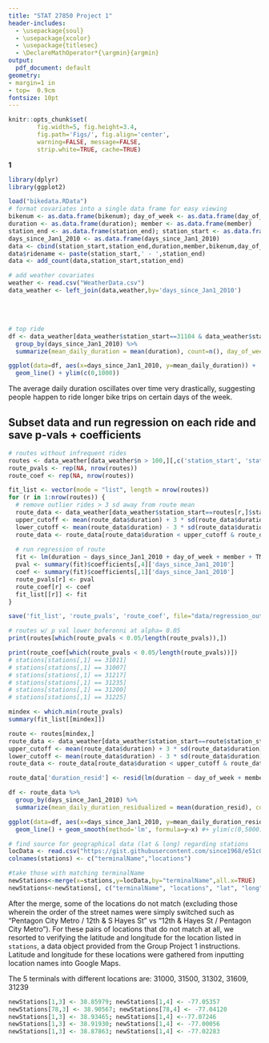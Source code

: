 ```yaml
---
title: "STAT 27850 Project 1"
header-includes:
  - \usepackage{soul}
  - \usepackage{xcolor}
  - \usepackage{titlesec}
  - \DeclareMathOperator*{\argmin}{argmin}
output:
  pdf_document: default
geometry:
- margin=1 in
- top=  0.9cm
fontsize: 10pt 
---
```

```r
knitr::opts_chunk$set(
        fig.width=5, fig.height=3.4,
        fig.path='Figs/', fig.align='center',
        warning=FALSE, message=FALSE,
        strip.white=TRUE, cache=TRUE)
```
\newcommand{\h}[1]{\colorbox{yellow}{$\displaystyle #1$}} 
\titlespacing{\title}{0pt}{\parskip}{-\parskip}    
\vspace{-12.5truemm} 
 
\begin{center}
Christopher Tang
\end{center}


**1**
```r
library(dplyr)
library(ggplot2)

load("bikedata.RData")
# format covariates into a single data frame for easy viewing
bikenum <- as.data.frame(bikenum); day_of_week <- as.data.frame(day_of_week)
duration <- as.data.frame(duration); member <- as.data.frame(member)
station_end <- as.data.frame(station_end); station_start <- as.data.frame(station_start)
days_since_Jan1_2010 <- as.data.frame(days_since_Jan1_2010)
data <- cbind(station_start,station_end,duration,member,bikenum,day_of_week,days_since_Jan1_2010 )
data$ridename <- paste(station_start,' - ',station_end)
data <- add_count(data,station_start,station_end)
```

```r
# add weather covariates
weather <- read.csv("WeatherData.csv")
data_weather <- left_join(data,weather,by='days_since_Jan1_2010')
```

   \emph{(a)}     
       


```r
# top ride
df <- data_weather[data_weather$station_start==31104 & data_weather$station_end==31106,] %>%
  group_by(days_since_Jan1_2010) %>%
  summarize(mean_daily_duration = mean(duration), count=n(), day_of_week=day_of_week, member=member)

ggplot(data=df, aes(x=days_since_Jan1_2010, y=mean_daily_duration)) +
  geom_line() + ylim(c(0,1000))
```
The average daily duration oscillates over time very drastically, suggesting people happen to ride longer bike trips on certain days of the week.


## Subset data and run regression on each ride and save p-vals + coefficients
```r
# routes without infrequent rides
routes <- data_weather[data_weather$n > 100,][,c('station_start', 'station_end')] %>% distinct()
route_pvals <- rep(NA, nrow(routes))
route_coef <- rep(NA, nrow(routes))

fit_list <- vector(mode = "list", length = nrow(routes))
for (r in 1:nrow(routes)) {
  # remove outlier rides > 3 sd away from route mean
  route_data <- data_weather[data_weather$station_start==routes[r,]$station_start & data_weather$station_end==routes[r,]$station_end,]
  upper_cutoff <- mean(route_data$duration) + 3 * sd(route_data$duration)
  lower_cutoff <- mean(route_data$duration) - 3 * sd(route_data$duration)
  route_data <- route_data[route_data$duration < upper_cutoff & route_data$duration > lower_cutoff,]
  
  # run regression of route 
  fit <- lm(duration ~ days_since_Jan1_2010 + day_of_week + member + TMAX + PRCP, data=route_data)
  pval <- summary(fit)$coefficients[,4]['days_since_Jan1_2010']
  coef <- summary(fit)$coefficients[,1]['days_since_Jan1_2010']
  route_pvals[r] <- pval
  route_coef[r] <- coef
  fit_list[[r]] <- fit
}
```

```r
save('fit_list', 'route_pvals', 'route_coef', file="data/regression_out.RData")
```


```r
# routes w/ p val lower boferonni at alpha= 0.05
print(routes[which(route_pvals < 0.05/length(route_pvals)),])

print(route_coef[which(route_pvals < 0.05/length(route_pvals))])
# stations[stations[,1] == 31011]
# stations[stations[,1] == 31007]
# stations[stations[,1] == 31217]
# stations[stations[,1] == 31235]
# stations[stations[,1] == 31200]
# stations[stations[,1] == 31225]

mindex <- which.min(route_pvals)
summary(fit_list[[mindex]])
```

```r
route <- routes[mindex,]
route_data <- data_weather[data_weather$station_start==route$station_start & data_weather$station_end==route$station_end,]
upper_cutoff <- mean(route_data$duration) + 3 * sd(route_data$duration)
lower_cutoff <- mean(route_data$duration) - 3 * sd(route_data$duration)
route_data <- route_data[route_data$duration < upper_cutoff & route_data$duration > lower_cutoff,]

route_data['duration_resid'] <- resid(lm(duration ~ day_of_week + member + TMAX + PRCP, data=route_data))

df <- route_data %>%
  group_by(days_since_Jan1_2010) %>%
  summarize(mean_daily_duration_residualized = mean(duration_resid), count=n(), day_of_week=day_of_week, member=member)

ggplot(data=df, aes(x=days_since_Jan1_2010, y=mean_daily_duration_residualized)) +
  geom_line() + geom_smooth(method='lm', formula=y~x) #+ ylim(c(0,5000))

```


```r
# find source for geographical data (lat & long) regarding stations
locData <- read.csv("https://gist.githubusercontent.com/since1968/e51c0f3d95e67bf49f74/raw/37a6c381df119b7463c8fd33fdfaa06427d9794f/bikeStations.csv")
colnames(stations) <- c("terminalName","locations")

#take those with matching terminalName
newStations<-merge(x=stations,y=locData,by="terminalName",all.x=TRUE)
newStations<-newStations[, c("terminalName", "locations", "lat", "long")]
```

After the merge, some of the locations do not match (excluding those wherein the order of the street names were simply switched such as "Pentagon City Metro / 12th & S Hayes St" vs "12th & Hayes St /  Pentagon City Metro"). For these pairs of locations that do not match at all, we resorted to verifying the latitude and longitude for the location listed in `stations`, a data object provided from the Group Project 1 instructions. Latitude and longitude for these locations were gathered from inputting location names into Google Maps.

The 5 terminals with different locations are: 31000, 31500, 31302, 31609, 31239
```r
newStations[1,3] <- 38.85979; newStations[1,4] <- -77.05357
newStations[78,3] <- 38.90567; newStations[78,4] <- -77.04120 
newStations[1,3] <- 38.93465; newStations[1,4] <--77.07246
newStations[1,3] <- 38.91930; newStations[1,4] <- -77.00056
newStations[1,3] <- 38.87863; newStations[1,4] <- -77.02283
```



       

